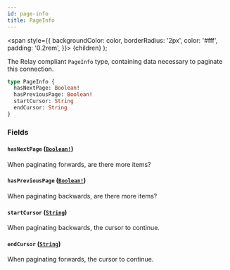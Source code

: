 ```yaml
---
id: page-info
title: PageInfo
---
```


<span
style={{
      backgroundColor: color,
      borderRadius: '2px',
      color: '#fff',
      padding: '0.2rem',
    }}>
{children}
</span>
);

The Relay compliant `PageInfo` type, containing data necessary to paginate this connection.

```graphql
type PageInfo {
  hasNextPage: Boolean!
  hasPreviousPage: Boolean!
  startCursor: String
  endCursor: String
}
```

### Fields

#### `hasNextPage` ([`Boolean!`](/api-reference/scalars/boolean.mdx))

When paginating forwards, are there more items?

#### `hasPreviousPage` ([`Boolean!`](/api-reference/scalars/boolean.mdx))

When paginating backwards, are there more items?

#### `startCursor` ([`String`](/api-reference/scalars/string.mdx))

When paginating backwards, the cursor to continue.

#### `endCursor` ([`String`](/api-reference/scalars/string.mdx))

When paginating forwards, the cursor to continue.
